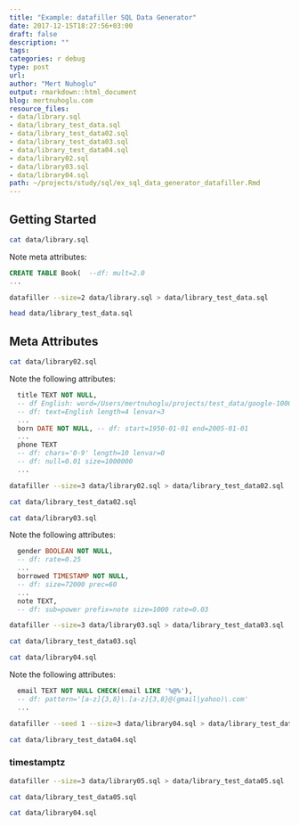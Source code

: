```yaml
---
title: "Example: datafiller SQL Data Generator"
date: 2017-12-15T18:27:56+03:00 
draft: false
description: ""
tags:
categories: r debug
type: post
url:
author: "Mert Nuhoglu"
output: rmarkdown::html_document
blog: mertnuhoglu.com
resource_files:
- data/library.sql
- data/library_test_data.sql
- data/library_test_data02.sql
- data/library_test_data03.sql
- data/library_test_data04.sql
- data/library02.sql
- data/library03.sql
- data/library04.sql
path: ~/projects/study/sql/ex_sql_data_generator_datafiller.Rmd
---
```


## Getting Started 

``` bash
cat data/library.sql
``` 

Note meta attributes:

``` sql
CREATE TABLE Book(  --df: mult=2.0
...
``` 

``` bash
datafiller --size=2 data/library.sql > data/library_test_data.sql
``` 

``` bash
head data/library_test_data.sql
``` 

## Meta Attributes

``` bash
cat data/library02.sql
``` 

Note the following attributes:

``` sql
  title TEXT NOT NULL, 
  -- df English: word=/Users/mertnuhoglu/projects/test_data/google-10000-english-no-swears.txt
  -- df: text=English length=4 lenvar=3
  ...
  born DATE NOT NULL, -- df: start=1950-01-01 end=2005-01-01
  ...
  phone TEXT 
  -- df: chars='0-9' length=10 lenvar=0
  -- df: null=0.01 size=1000000
  ...
``` 

``` bash
datafiller --size=3 data/library02.sql > data/library_test_data02.sql
``` 

``` bash
cat data/library_test_data02.sql
``` 

``` bash
cat data/library03.sql
``` 

Note the following attributes:

``` sql
  gender BOOLEAN NOT NULL, 
  -- df: rate=0.25
  ...
  borrowed TIMESTAMP NOT NULL, 
  -- df: size=72000 prec=60
  ...
  note TEXT,
  -- df: sub=power prefix=note size=1000 rate=0.03
``` 

``` bash
datafiller --size=3 data/library03.sql > data/library_test_data03.sql
``` 

``` bash
cat data/library_test_data03.sql
``` 

``` bash
cat data/library04.sql
``` 

Note the following attributes:

``` sql
  email TEXT NOT NULL CHECK(email LIKE '%@%'),
  -- df: pattern='[a-z]{3,8}\.[a-z]{3,8}@(gmail|yahoo)\.com'
  ...
``` 

``` bash
datafiller --seed 1 --size=3 data/library04.sql > data/library_test_data04.sql
``` 

``` bash
cat data/library_test_data04.sql
``` 

### timestamptz

``` bash
datafiller --size=3 data/library05.sql > data/library_test_data05.sql
``` 

``` bash
cat data/library_test_data05.sql
``` 

``` bash
cat data/library04.sql
``` 


